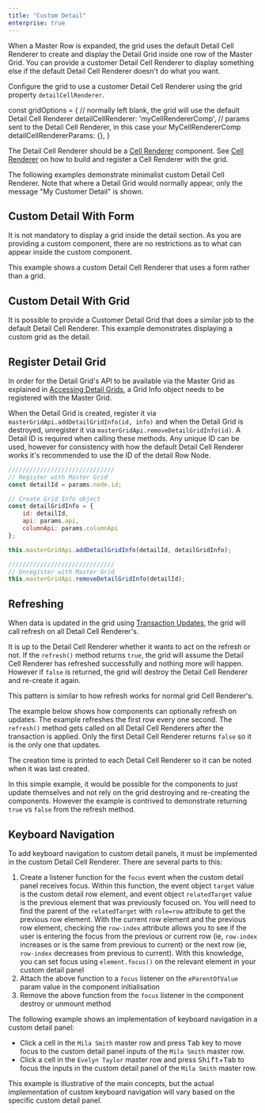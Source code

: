 ```yaml
---
title: "Custom Detail"
enterprise: true
---
```


When a Master Row is expanded, the grid uses the default Detail Cell Renderer to create and display the Detail Grid inside one row of the Master Grid. You can provide a customer Detail Cell Renderer to display something else if the default Detail Cell Renderer doesn't do what you want.

Configure the grid to use a customer Detail Cell Renderer using the grid property `detailCellRenderer`.

<snippet spaceBetweenProperties="true">
const gridOptions = {
    // normally left blank, the grid will use the default Detail Cell Renderer
    detailCellRenderer: 'myCellRendererComp',
    // params sent to the Detail Cell Renderer, in this case your MyCellRendererComp
    detailCellRendererParams: {},
}
</snippet>

The Detail Cell Renderer should be a [Cell Renderer](/component-cell-renderer/) component. See [Cell Renderer](/component-cell-renderer/) on how to build
and register a Cell Renderer with the grid.

The following examples demonstrate minimalist custom Detail Cell Renderer. Note that where a Detail Grid would normally appear, only the message "My Customer Detail" is shown.

<GridExampleRunner title='Simple Detail Cell Renderer' name='simple-custom-detail' type='generated' options='{ "enterprise": true, "exampleHeight": 545, "modules": ["clientside", "masterdetail", "menu", "columnpanel"] }'></GridExampleRunner>

## Custom Detail With Form

It is not mandatory to display a grid inside the detail section. As you are providing a custom component, there are no restrictions as to what can appear inside the custom component.

This example shows a custom Detail Cell Renderer that uses a form rather than a grid.

<GridExampleRunner title='Custom Detail Cell Renderer with Form' name='custom-detail-with-form' type='generated' options='{ "enterprise": true, "modules": ["clientside", "masterdetail", "menu", "columnpanel"] }'></GridExampleRunner>

## Custom Detail With Grid

It is possible to provide a Customer Detail Grid that does a similar job to the default Detail Cell Renderer. This example demonstrates displaying a custom grid as the detail.

<GridExampleRunner title='Custom Detail Cell Renderer with Grid' name='custom-detail-with-grid' type='mixed' options='{ "enterprise": true, "exampleHeight": 545, "modules": ["clientside", "masterdetail", "menu", "columnpanel"] }'></GridExampleRunner>
 
## Register Detail Grid

In order for the Detail Grid's API to be available via the Master Grid as explained in [Accessing Detail Grids](/master-detail-grids/#accessing-detail-grids), a Grid Info object needs to be registered with the Master Grid.

<api-documentation source='grid-api/api.json' section='masterDetail' names='["addDetailGridInfo", "removeDetailGridInfo"]'></api-documentation>

When the Detail Grid is created, register it via `masterGridApi.addDetailGridInfo(id, info)` and when the Detail Grid is destroyed, unregister it via `masterGridApi.removeDetailGridInfo(id)`. A Detail ID is required when calling these methods. Any unique ID can be used, however for consistency with how the default Detail Cell Renderer works it's recommended to use the ID of the detail Row Node.

```js
//////////////////////////////
// Register with Master Grid
const detailId = params.node.id;

// Create Grid Info object
const detailGridInfo = {
    id: detailId,
    api: params.api,
    columnApi: params.columnApi
};

this.masterGridApi.addDetailGridInfo(detailId, detailGridInfo);

//////////////////////////////
// Unregister with Master Grid
this.masterGridApi.removeDetailGridInfo(detailId);
```

## Refreshing

When data is updated in the grid using [Transaction Updates](/data-update-transactions/), the grid will call refresh on all Detail Cell Renderer's.

It is up to the Detail Cell Renderer whether it wants to act on the refresh or not. If the `refresh()` method returns `true`, the grid will assume the Detail Cell Renderer has refreshed successfully and nothing more will happen. However if `false` is returned, the grid will destroy the Detail Cell Renderer and re-create it again.

This pattern is similar to how refresh works for normal grid Cell Renderer's.

The example below shows how components can optionally refresh on updates. The example refreshes the first row every one second. The `refresh()` method gets called on all Detail Cell Renderers after the transaction is applied. Only the first Detail Cell Renderer returns `false` so it is the only one that updates.

The creation time is printed to each Detail Cell Renderer so it can be noted when it was last created.

In this simple example, it would be possible for the components to just update themselves and not rely on the grid destroying and re-creating the components. However the example is contrived to demonstrate returning `true` vs `false` from the refresh method.

<GridExampleRunner title='Custom Detail with Refresh' name='custom-detail-with-refresh' type='generated' options='{ "enterprise": true, "exampleHeight": 545, "modules": ["clientside", "masterdetail", "menu", "columnpanel"] }'></GridExampleRunner>

## Keyboard Navigation

To add keyboard navigation to custom detail panels, it must be implemented in the custom Detail Cell Renderer. There are several parts to this:

1. Create a listener function for the `focus` event when the custom detail panel receives focus. Within this function, the event object `target` value is the custom detail row element, and event object `relatedTarget` value is the previous element that was previously focused on. You will need to find the parent of the `relatedTarget` with `role=row` attribute to get the previous row element. With the current row element and the previous row element, checking the `row-index` attribute allows you to see if the user is entering the focus from the previous or current row (ie, `row-index` increases or is the same from previous to current) or the next row (ie, `row-index` decreases from previous to current). With this knowledge, you can set focus using `element.focus()` on the relevant element in your custom detail panel
2. Attach the above function to a `focus` listener on the `eParentOfValue` param value in the component initialisation
3. Remove the above function from the `focus` listener in the component destroy or unmount method

The following example shows an implementation of keyboard navigation in a custom detail panel: 

* Click a cell in the `Mila Smith` master row and press <kbd>Tab</kbd> key to move focus to the custom detail panel inputs of the `Mila Smith` master row.
* Click a cell in the `Evelyn Taylor` master row and press <kbd>Shift</kbd>+<kbd>Tab</kbd> to focus the inputs in the custom detail panel of the `Mila Smith` master row.

<note>
This example is illustrative of the main concepts, but the actual implementation of custom keyboard navigation will vary based on the specific custom detail panel.
</note>

<GridExampleRunner title='Custom Detail Cell Renderer Keyboard Navigation' name='custom-detail-keyboard-navigation' type='generated' options='{ "enterprise": true, "modules": ["clientside", "masterdetail", "menu", "columnpanel"] }'></GridExampleRunner>
